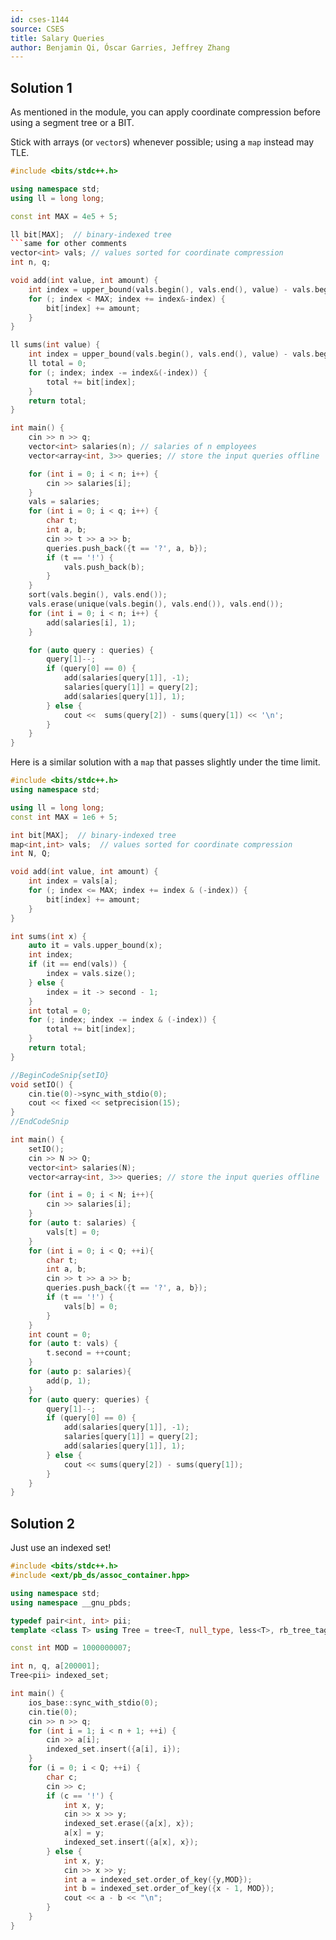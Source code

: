 ```yaml
---
id: cses-1144
source: CSES
title: Salary Queries
author: Benjamin Qi, Óscar Garries, Jeffrey Zhang
---
```


## Solution 1

As mentioned in the module, you can apply coordinate compression before using a
segment tree or a BIT.

Stick with arrays (or `vector`s) whenever possible; using a `map` instead may
TLE.

```cpp
#include <bits/stdc++.h>

using namespace std;
using ll = long long;

const int MAX = 4e5 + 5;

ll bit[MAX];  // binary-indexed tree
```same for other comments
vector<int> vals; // values sorted for coordinate compression
int n, q;

void add(int value, int amount) {
	int index = upper_bound(vals.begin(), vals.end(), value) - vals.begin();
	for (; index < MAX; index += index&-index) {
		bit[index] += amount;
	}
}

ll sums(int value) {
	int index = upper_bound(vals.begin(), vals.end(), value) - vals.begin();
	ll total = 0;
	for (; index; index -= index&(-index)) {
		total += bit[index];
	}
	return total;
}

int main() {
	cin >> n >> q;
	vector<int> salaries(n); // salaries of n employees
	vector<array<int, 3>> queries; // store the input queries offline

	for (int i = 0; i < n; i++) {
		cin >> salaries[i];
	}
	vals = salaries;
	for (int i = 0; i < q; i++) {
		char t;
		int a, b;
		cin >> t >> a >> b;
		queries.push_back({t == '?', a, b});
		if (t == '!') {
			vals.push_back(b);
		}
	}
	sort(vals.begin(), vals.end());
	vals.erase(unique(vals.begin(), vals.end()), vals.end());
	for (int i = 0; i < n; i++) {
		add(salaries[i], 1);
	}

	for (auto query : queries) {
		query[1]--;
		if (query[0] == 0) {
			add(salaries[query[1]], -1);
			salaries[query[1]] = query[2];
			add(salaries[query[1]], 1);
		} else {
			cout <<  sums(query[2]) - sums(query[1]) << '\n';
		}
	}
}
```

Here is a similar solution with a `map` that passes slightly under the time limit.

```cpp
#include <bits/stdc++.h>
using namespace std;

using ll = long long;
const int MAX = 1e6 + 5;

int bit[MAX];  // binary-indexed tree
map<int,int> vals;  // values sorted for coordinate compression
int N, Q;

void add(int value, int amount) {
	int index = vals[a];
	for (; index <= MAX; index += index & (-index)) {
		bit[index] += amount;
	}
}

int sums(int x) {
	auto it = vals.upper_bound(x);
	int index;
	if (it == end(vals)) {
		index = vals.size();
	} else {
		index = it -> second - 1;
	}
	int total = 0;
	for (; index; index -= index & (-index)) {
		total += bit[index];
	}
	return total;
}

//BeginCodeSnip{setIO}
void setIO() {
	cin.tie(0)->sync_with_stdio(0);
	cout << fixed << setprecision(15);
}
//EndCodeSnip

int main() {
	setIO(); 
	cin >> N >> Q;
	vector<int> salaries(N);
	vector<array<int, 3>> queries; // store the input queries offline

	for (int i = 0; i < N; i++){
		cin >> salaries[i];
	}
	for (auto t: salaries) {
		vals[t] = 0;
	}
	for (int i = 0; i < Q; ++i){
		char t; 
		int a, b; 
		cin >> t >> a >> b;
		queries.push_back({t == '?', a, b});
		if (t == '!') {
			vals[b] = 0;
		}
	}
	int count = 0; 
	for (auto t: vals) {
		t.second = ++count;
	}
	for (auto p: salaries){
		add(p, 1);
	}
	for (auto query: queries) {
		query[1]--;
		if (query[0] == 0) {
			add(salaries[query[1]], -1);
			salaries[query[1]] = query[2];
			add(salaries[query[1]], 1);
		} else {
			cout << sums(query[2]) - sums(query[1]);
		}
	}
}
```

## Solution 2

Just use an indexed set!

```cpp
#include <bits/stdc++.h>
#include <ext/pb_ds/assoc_container.hpp>

using namespace std;
using namespace __gnu_pbds;

typedef pair<int, int> pii;
template <class T> using Tree = tree<T, null_type, less<T>, rb_tree_tag,tree_order_statistics_node_update>;

const int MOD = 1000000007;

int n, q, a[200001];
Tree<pii> indexed_set;

int main() {
	ios_base::sync_with_stdio(0); 
	cin.tie(0);
	cin >> n >> q;
	for (int i = 1; i < n + 1; ++i) {
		cin >> a[i];
		indexed_set.insert({a[i], i});
	}
	for (i = 0; i < Q; ++i) {
		char c; 
		cin >> c;
		if (c == '!') {
			int x, y; 
			cin >> x >> y;
			indexed_set.erase({a[x], x});
			a[x] = y;
			indexed_set.insert({a[x], x});
		} else {
			int x, y;
			cin >> x >> y;
			int a = indexed_set.order_of_key({y,MOD});
			int b = indexed_set.order_of_key({x - 1, MOD});
			cout << a - b << "\n";
		}
	}
}
```
